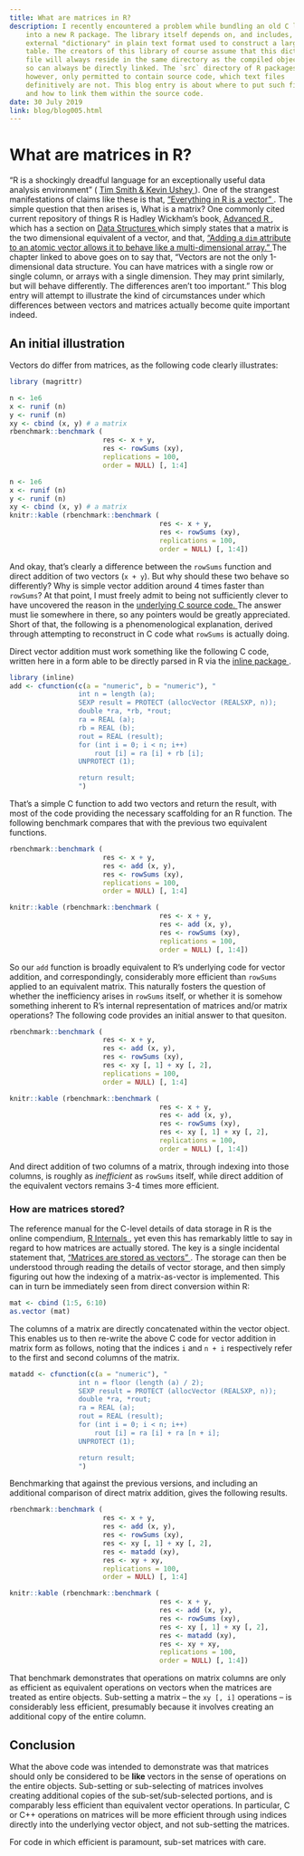 ```yaml
---
title: What are matrices in R?
description: I recently encountered a problem while bundling an old C library
    into a new R package. The library itself depends on, and includes, an
    external "dictionary" in plain text format used to construct a large lookup
    table. The creators of this library of course assume that this dictionary
    file will always reside in the same directory as the compiled object, and
    so can always be directly linked. The `src` directory of R packages is,
    however, only permitted to contain source code, which text files
    definitively are not. This blog entry is about where to put such files,
    and how to link them within the source code.
date: 30 July 2019
link: blog/blog005.html
---
```


# What are matrices in R?

"R is a shockingly dreadful language for an exceptionally useful data analysis
environment" (
<a target="_blank" rel="noopener noreferrer" href="http://arrgh.tim-smith.us/">
Tim Smith & Kevin Ushey
</a>). One of the strangest manifestations of claims like these is that, 
<a target="_blank" rel="noopener noreferrer" href="https://www.noamross.net/blog/2014/4/16/vectorization-in-r--why.html">
"Everything in R is a vector"
</a>. The simple question that then arises is, What is a matrix? One commonly cited current repository of things R is Hadley Wickham's book, 
<a target="_blank" rel="noopener noreferrer" href="http://adv-r.had.co.nz">
Advanced R
</a>, which has a section on 
<a target="_blank" rel="noopener noreferrer" href="http://adv-r.had.co.nz/Data-structures.html">
Data Structures
</a> which simply states that a matrix is the two dimensional equivalent of a vector, and that,
<a target="_blank" rel="noopener noreferrer" href="http://adv-r.had.co.nz/Data-structures.html#matrices-and-arrays">
"Adding a `dim` attribute to an atomic vector allows it to behave like a multi-dimensional array."
</a> The chapter linked to above goes on to say that, "Vectors are not the only
1-dimensional data structure. You can have matrices with a single row or single
column, or arrays with a single dimension. They may print similarly, but will
behave differently. The differences aren’t too important." This blog entry will
attempt to illustrate the kind of circumstances under which differences between
vectors and matrices actually become quite important indeed.

## An initial illustration

Vectors do differ from matrices, as the following code clearly illustrates:
```r
library (magrittr)
```

```r
n <- 1e6
x <- runif (n)
y <- runif (n)
xy <- cbind (x, y) # a matrix
rbenchmark::benchmark (
                       res <- x + y,
                       res <- rowSums (xy),
                       replications = 100,
                       order = NULL) [, 1:4]
```
```r
n <- 1e6
x <- runif (n)
y <- runif (n)
xy <- cbind (x, y) # a matrix
knitr::kable (rbenchmark::benchmark (
                                     res <- x + y,
                                     res <- rowSums (xy),
                                     replications = 100,
                                     order = NULL) [, 1:4])
```

And okay, that's clearly a difference between the `rowSums` function and direct
addition of two vectors (`x + y`). But why should these two behave so
differently? Why is simple vector addition around 4 times faster than
`rowSums`? At that point, I must freely admit to being not sufficiently clever
to have uncovered the reason in the 
<a target="_blank" rel="noopener noreferrer" href="https://github.com/wch/r-source/blob/trunk/src/main/array.c">
underlying C source code.
</a> The answer must lie somewhere in there, so any pointers would be greatly
appreciated. Short of that, the following is a phenomenological explanation,
derived through attempting to reconstruct in C code what `rowSums` is actually
doing.

Direct vector addition must work something like the following C code, written
here in a form able to be directly parsed in R via the 
<a target="_blank" rel="noopener noreferrer" href="https://cran.r-project.org/package=inline">
inline package
</a>.

```r
library (inline)
add <- cfunction(c(a = "numeric", b = "numeric"), "
                 int n = length (a);
                 SEXP result = PROTECT (allocVector (REALSXP, n));
                 double *ra, *rb, *rout;
                 ra = REAL (a);
                 rb = REAL (b);
                 rout = REAL (result);
                 for (int i = 0; i < n; i++)
                     rout [i] = ra [i] + rb [i];
                 UNPROTECT (1);

                 return result;
                 ")
```
That's a simple C function to add two vectors and return the result, with most
of the code providing the necessary scaffolding for an R function. The
following benchmark compares that with the previous two equivalent functions.
```r
rbenchmark::benchmark (
                       res <- x + y,
                       res <- add (x, y),
                       res <- rowSums (xy),
                       replications = 100,
                       order = NULL) [, 1:4]
```
```r
knitr::kable (rbenchmark::benchmark (
                                     res <- x + y,
                                     res <- add (x, y),
                                     res <- rowSums (xy),
                                     replications = 100,
                                     order = NULL) [, 1:4])
```

So our `add` function is broadly equivalent to R's underlying code for vector
addition, and correspondingly, considerably more efficient than `rowSums`
applied to an equivalent matrix. This naturally fosters the question of whether
the inefficiency arises in `rowSums` itself, or whether it is somehow something
inherent to R's internal representation of matrices and/or matrix operations?
The following code provides an initial answer to that quesiton.
```r
rbenchmark::benchmark (
                       res <- x + y,
                       res <- add (x, y),
                       res <- rowSums (xy),
                       res <- xy [, 1] + xy [, 2],
                       replications = 100,
                       order = NULL) [, 1:4]
```
```r
knitr::kable (rbenchmark::benchmark (
                                     res <- x + y,
                                     res <- add (x, y),
                                     res <- rowSums (xy),
                                     res <- xy [, 1] + xy [, 2],
                                     replications = 100,
                                     order = NULL) [, 1:4])
```

And direct addition of two columns of a matrix, through indexing into those
columns, is roughly as *inefficient* as `rowSums` itself, while direct addition
of the equivalent vectors remains 3-4 times more efficient.

### How are matrices stored?

The reference manual for the C-level details of data storage in R is the online
compendium,
<a target="_blank" rel="noopener noreferrer" href="https://cran.r-project.org/doc/manuals/r-release/R-ints.html#SEXPs">
R Internals
</a>, yet even this has remarkably little to say in regard to how matrices are
actually stored. The key is a single incidental statement that, 
<a target="_blank" rel="noopener noreferrer" href="https://cran.r-project.org/doc/manuals/R-ints.html#Large-matrices">
"Matrices are stored as vectors"
</a>. The storage can then be understood through reading the details of vector
storage, and then simply figuring out how the indexing of a matrix-as-vector is
implemented. This can in turn be immediately seen from direct conversion within R:
```r
mat <- cbind (1:5, 6:10)
as.vector (mat)
```
The columns of a matrix are directly concatenated within the vector object.
This enables us to then re-write the above C code for vector addition in matrix
form as follows, noting that the indices `i` and `n + i` respectively refer to
the first and second columns of the matrix.
```r
matadd <- cfunction(c(a = "numeric"), "
                 int n = floor (length (a) / 2);
                 SEXP result = PROTECT (allocVector (REALSXP, n));
                 double *ra, *rout;
                 ra = REAL (a);
                 rout = REAL (result);
                 for (int i = 0; i < n; i++)
                     rout [i] = ra [i] + ra [n + i];
                 UNPROTECT (1);

                 return result;
                 ")
```

Benchmarking that against the previous versions, and including an additional
comparison of direct matrix addition, gives the following results.
```r
rbenchmark::benchmark (
                       res <- x + y,
                       res <- add (x, y),
                       res <- rowSums (xy),
                       res <- xy [, 1] + xy [, 2],
                       res <- matadd (xy),
                       res <- xy + xy,
                       replications = 100,
                       order = NULL) [, 1:4]
```
```r
knitr::kable (rbenchmark::benchmark (
                                     res <- x + y,
                                     res <- add (x, y),
                                     res <- rowSums (xy),
                                     res <- xy [, 1] + xy [, 2],
                                     res <- matadd (xy),
                                     res <- xy + xy,
                                     replications = 100,
                                     order = NULL) [, 1:4])
```

That benchmark demonstrates that operations on matrix columns are only as
efficient as equivalent operations on vectors when the matrices are treated as
entire objects. Sub-setting a matrix -- the `xy [, i]` operations -- is
considerably less efficient, presumably because it involves creating an
additional copy of the entire column.

## Conclusion

What the above code was intended to demonstrate was that matrices should only
be considered to be **like** vectors in the sense of operations on the entire
objects. Sub-setting or sub-selecting of matrices involves creating additional
copies of the sub-set/sub-selected portions, and is comparably less efficient
than equivalent vector operations. In particular, C or C++ operations on
matrices will be more efficient through using indices directly into the
underlying vector object, and not sub-setting the matrices.

For code in which efficient is paramount, sub-set matrices with care.

